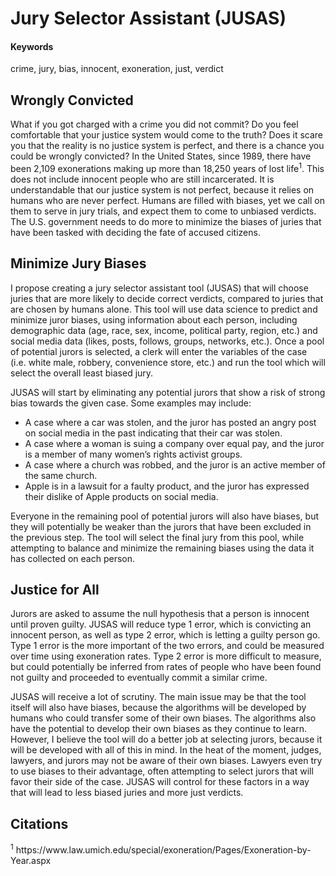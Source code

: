# Jury Selector Assistant (JUSAS) {#automated-jury-selection}

#### Keywords

crime, jury, bias, innocent, exoneration, just, verdict

## Wrongly Convicted

What if you got charged with a crime you did not commit? Do you feel comfortable that your justice system would come to the truth? Does it scare you that the reality is no justice system is perfect, and there is a chance you could be wrongly convicted? In the United States, since 1989, there have been 2,109 exonerations making up more than 18,250 years of lost life^1^. This does not include innocent people who are still incarcerated. It is understandable that our justice system is not perfect, because it relies on humans who are never perfect. Humans are filled with biases, yet we call on them to serve in jury trials, and expect them to come to unbiased verdicts. The U.S. government needs to do more to minimize the biases of juries that have been tasked with deciding the fate of accused citizens.

## Minimize Jury Biases

I propose creating a jury selector assistant tool (JUSAS) that will choose juries that are more likely to decide correct verdicts, compared to juries that are chosen by humans alone. This tool will use data science to predict and minimize juror biases, using information about each person, including demographic data (age, race, sex, income, political party, region, etc.) and social media data (likes, posts, follows, groups, networks, etc.). Once a pool of potential jurors is selected, a clerk will enter the variables of the case (i.e. white male, robbery, convenience store, etc.) and run the tool which will select the overall least biased jury. 

JUSAS will start by eliminating any potential jurors that show a risk of strong bias towards the given case. Some examples may include:

* A case where a car was stolen, and the juror has posted an angry post on social media in the past indicating that their car was stolen.
* A case where a woman is suing a company over equal pay, and the juror is a member of many women’s rights activist groups.
* A case where a church was robbed, and the juror is an active member of the same church.
* Apple is in a lawsuit for a faulty product, and the juror has expressed their dislike of Apple products on social media.

Everyone in the remaining pool of potential jurors will also have biases, but they will potentially be weaker than the jurors that have been excluded in the previous step. The tool will select the final jury from this pool, while attempting to balance and minimize the remaining biases using the data it has collected on each person.

## Justice for All

Jurors are asked to assume the null hypothesis that a person is innocent until proven guilty. JUSAS will reduce type 1 error, which is convicting an innocent person, as well as type 2 error, which is letting a guilty person go. Type 1 error is the more important of the two errors, and could be measured over time using exoneration rates. Type 2 error is more difficult to measure, but could potentially be inferred from rates of people who have been found not guilty and proceeded to eventually commit a similar crime.

JUSAS will receive a lot of scrutiny. The main issue may be that the tool itself will also have biases, because the algorithms will be developed by humans who could transfer some of their own biases. The algorithms also have the potential to develop their own biases as they continue to learn. However, I believe the tool will do a better job at selecting jurors, because it will be developed with all of this in mind. In the heat of the moment, judges, lawyers, and jurors may not be aware of their own biases. Lawyers even try to use biases to their advantage, often attempting to select jurors that will favor their side of the case. JUSAS will control for these factors in a way that will lead to less biased juries and more just verdicts.

## Citations

^1^ https://www.law.umich.edu/special/exoneration/Pages/Exoneration-by-Year.aspx

